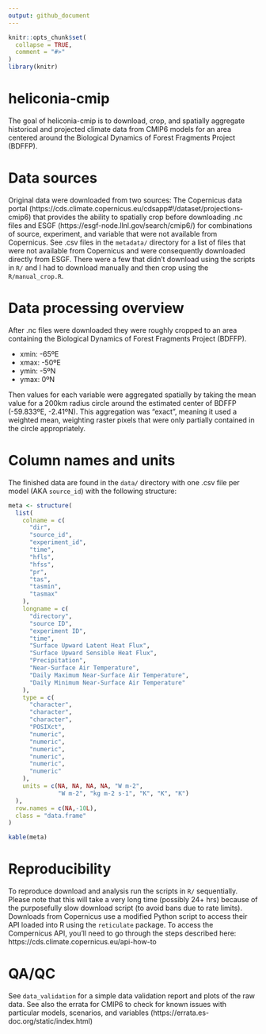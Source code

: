 ```yaml
---
output: github_document
---
```


<!-- README.md is generated from README.Rmd. Please edit that file -->

```r
knitr::opts_chunk$set(
  collapse = TRUE,
  comment = "#>"
)
library(knitr)
```

# heliconia-cmip

<!-- badges: start -->
<!-- badges: end -->

The goal of heliconia-cmip is to download, crop, and spatially aggregate historical and projected climate data from CMIP6 models for an area centered around the Biological Dynamics of Forest Fragments Project (BDFFP).

# Data sources

Original data were downloaded from two sources: The Copernicus data portal (https://cds.climate.copernicus.eu/cdsapp#!/dataset/projections-cmip6) that provides the ability to spatially crop before downloading .nc files and ESGF (https://esgf-node.llnl.gov/search/cmip6/) for combinations of source, experiment, and variable that were not available from Copernicus.  See .csv files in the `metadata/` directory for a list of files that were not available from Copernicus and were consequently downloaded directly from ESGF.  There were a few that didn't download using the scripts in `R/` and I had to download manually and then crop using the `R/manual_crop.R`.

# Data processing overview

After .nc files were downloaded they were roughly cropped to an area containing the Biological Dynamics of Forest Fragments Project (BDFFP).

- xmin: -65ºE
- xmax: -50ºE
- ymin: -5ºN
- ymax: 0ºN

Then values for each variable were aggregated spatially by taking the mean value for a 200km radius circle around the estimated center of BDFFP (-59.833ºE, -2.41ºN).  This aggregation was "exact", meaning it used a weighted mean, weighting raster pixels that were only partially contained in the circle appropriately.

# Column names and units

The finished data are found in the `data/` directory with one .csv file per model (AKA `source_id`) with the following structure:

```r
meta <- structure(
  list(
    colname = c(
      "dir",
      "source_id",
      "experiment_id",
      "time",
      "hfls",
      "hfss",
      "pr",
      "tas",
      "tasmin",
      "tasmax"
    ),
    longname = c(
      "directory",
      "source ID",
      "experiment ID",
      "time",
      "Surface Upward Latent Heat Flux",
      "Surface Upward Sensible Heat Flux",
      "Precipitation",
      "Near-Surface Air Temperature",
      "Daily Maximum Near-Surface Air Temperature",
      "Daily Minimum Near-Surface Air Temperature"
    ), 
    type = c(
      "character",
      "character",
      "character",
      "POSIXct",
      "numeric",
      "numeric",
      "numeric",
      "numeric",
      "numeric",
      "numeric"
    ),
    units = c(NA, NA, NA, NA, "W m-2",
              "W m-2", "kg m-2 s-1", "K", "K", "K")
  ),
  row.names = c(NA,-10L),
  class = "data.frame"
)
```


```r
kable(meta)
```

# Reproducibility

To reproduce download and analysis run the scripts in `R/` sequentially.  Please note that this will take a very long time (possibly 24+ hrs) because of the purposefully slow download script (to avoid bans due to rate limits). Downloads from Copernicus use a modified Python script to access their API loaded into R using the `reticulate` package. To access the Compernicus API, you'll need to go through the steps described here: https://cds.climate.copernicus.eu/api-how-to

# QA/QC

See `data_validation` for a simple data validation report and plots of the raw data.  See also the errata for CMIP6 to check for known issues with particular models, scenarios, and variables (https://errata.es-doc.org/static/index.html)

